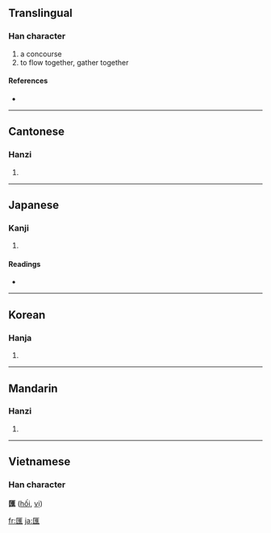 {{see|汇}}
==Translingual==

===Han character===
{{Han char|rn=22|rad=匚|as=11|sn=13|four=7171<sub>1</sub>|canj=尸水人土 (SEOG)}}

# a concourse
# to flow together, gather together

====References====
* {{Han ref|kx=0154.150|dkj=02644|dj=0346.180|hdz=10089.100|uh=532F|ud=21295|bh=B6D7|bd=46807}}

----

==Cantonese==

===Hanzi===
{{yue-hanzi|jyut=|y=wui6}}

# {{defn|Cantonese}}

----

==Japanese==

===Kanji===
{{ja-kanji|grade=|rs=匚11}}

# {{defn|Japanese}}

====Readings====
* {{ja-readings|on=[[わい]] (wai), [[かい]] (kai), [[え]] (e)|kun=[[めぐる]] (meguru)}}

----

==Korean==

===Hanja===
{{ko-hanja|hangeul=회|rv=hoe|mr=hoe}}

# {{defn|Korean}}

----

==Mandarin==

===Hanzi===
{{cmn-hanzi|sim=汇|pin=[[huì]] ([[hui4]]), [[kuì]] ([[kui4]])|wg=hui<sup>4</sup>, k'uei<sup>4</sup>}}

# {{defn|Mandarin}}

----

==Vietnamese==
===Han character===
'''匯''' ([[hối]], [[vị]])

[[fr:匯]]
[[ja:匯]]